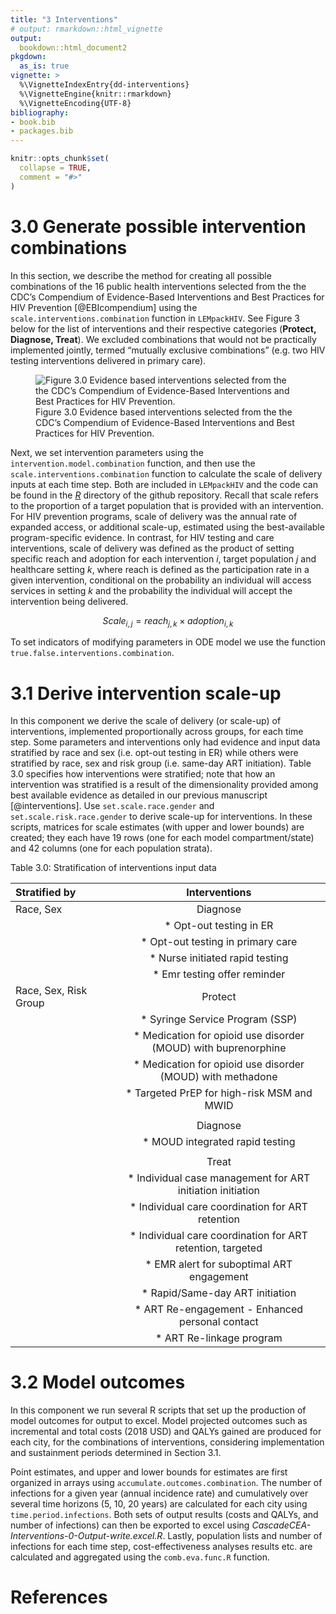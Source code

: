 ```yaml
---
title: "3 Interventions"
# output: rmarkdown::html_vignette
output:
  bookdown::html_document2
pkgdown:
  as_is: true
vignette: >
  %\VignetteIndexEntry{dd-interventions}
  %\VignetteEngine{knitr::rmarkdown}
  %\VignetteEncoding{UTF-8}
bibliography:
- book.bib
- packages.bib  
---
```


```r
knitr::opts_chunk$set(
  collapse = TRUE,
  comment = "#>"
)
```


# 3.0 Generate possible intervention combinations {-}


In this section, we describe the method for creating all possible combinations of the 16 public health interventions selected from the the CDC’s Compendium of Evidence-Based Interventions and Best Practices for HIV Prevention [@EBIcompendium] using the `scale.interventions.combination` function in `LEMpackHIV`. See Figure 3 below for the list of interventions and their respective categories (**Protect, Diagnose, Treat**). We excluded combinations that would not be practically implemented jointly, termed “mutually exclusive combinations” (e.g. two HIV testing interventions delivered in primary care).

![Figure 3.0 Evidence based interventions selected from the the CDC’s Compendium of Evidence-Based Interventions and Best Practices for HIV Prevention. \label{fig:selected evidence based interventions}](../figs/03_evidence_based_int.png)  

\vspace{12pt}

Next, we set intervention parameters using the `intervention.model.combination` function, and then use the `scale.interventions.combination` function to calculate the scale of delivery inputs at each time step. Both are included in `LEMpackHIV` and the code can be found in the [*R*](https://github.com/HERU-LEM/LEMpackHIV/tree/master/R) directory of the github repository. Recall that scale refers to the proportion of a target population that is provided with an intervention. For HIV prevention programs, scale of delivery was the annual rate of expanded access, or additional scale-up, estimated using the best-available program-specific evidence. In contrast, for HIV testing and care interventions, scale of delivery was defined as the product of setting specific reach and adoption for each intervention *i*, target population *j* and healthcare setting *k*, where reach is defined as the participation rate in a given intervention, conditional on the probability an  individual will access services in setting *k* and the probability the individual will accept the intervention being delivered.

$$Scale_{i,j} = reach_{j,k} \times adoption_{i,k}$$

To set indicators of modifying parameters in ODE model we use the function `true.false.interventions.combination`.


# 3.1 Derive intervention scale-up {-}


In this component we derive the scale of delivery (or scale-up) of interventions, implemented proportionally across groups, for each time step. Some parameters and interventions only had evidence and input data stratified by race and sex (i.e. opt-out testing in ER) while others were stratified by race, sex and risk group (i.e. same-day ART initiation). Table 3.0 specifies how interventions were stratified; note that how an intervention was stratified is a result of the dimensionality provided among best available evidence as detailed in our previous manuscript [@interventions]. Use `set.scale.race.gender` and `set.scale.risk.race.gender` to derive scale-up for interventions. In these scripts, matrices for scale estimates (with upper and lower bounds) are created; they each have 19 rows (one for each model compartment/state) and 42 columns (one for each population strata).

Table 3.0: Stratification of interventions input data

| **Stratified by**     | **Interventions**                             
|:----------------------|:---------------------------------------------:|
| Race, Sex             | Diagnose             
|                       |   * Opt-out testing in ER               
|                       |   * Opt-out testing in primary care          
|                       |   * Nurse initiated rapid testing            
|                       |   * Emr testing offer reminder              
| Race, Sex, Risk Group | Protect                          
|                       |   * Syringe Service Program (SSP)             
|                       |   * Medication for opioid use disorder (MOUD) with buprenorphine     
|                       |   * Medication for opioid use disorder (MOUD) with methadone           
|                       |   * Targeted PrEP for high-risk MSM and MWID   
|                       |                                             
|                       | Diagnose                    
|                       |   * MOUD integrated rapid testing            
|                       |                                               
|                       | Treat            
|                       |   * Individual case management for ART initiation initiation                               
|                       |   * Individual care coordination for ART retention   
|                       |   * Individual care coordination for ART retention, targeted                       
|                       |   * EMR alert for suboptimal ART engagement  
|                       |   * Rapid/Same-day ART initiation             
|                       |   * ART Re-engagement - Enhanced personal contact
|                       |   * ART Re-linkage program                    


# 3.2 Model outcomes {-}


In this component we run several R scripts that set up the production of model outcomes for output to excel. Model projected outcomes such as incremental and total costs (2018 USD) and QALYs gained are produced for each city, for the combinations of interventions, considering implementation and sustainment periods determined in Section 3.1.

Point estimates, and upper and lower bounds for estimates are first organized in arrays using `accumulate.outcomes.combination`. The number of infections for a given year (annual incidence rate) and cumulatively over several time horizons (5, 10, 20 years) are calculated for each city using `time.period.infections`. Both sets of output results (costs and QALYs, and number of infections) can then be exported to excel using *CascadeCEA-Interventions-0-Output-write.excel.R*. Lastly, population lists and number of infections for each time step, cost-effectiveness analyses results etc. are calculated and aggregated using the `comb.eva.func.R` function. 


# References {-}
